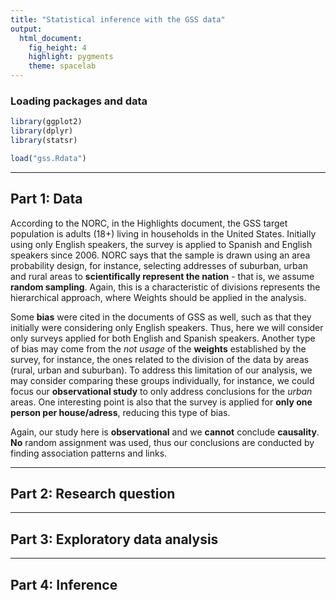 ```yaml
---
title: "Statistical inference with the GSS data"
output: 
  html_document: 
    fig_height: 4
    highlight: pygments
    theme: spacelab
---
```


### Loading packages and data

```r
library(ggplot2)
library(dplyr)
library(statsr)

```
```r
load("gss.Rdata")
```



* * *

## Part 1: Data
<!-- 2 pt for correct reasoning for generabizability – Answer should discuss whether random sampling was used. Learners might discuss any reservations, those should be well justified. -->
According to the NORC, in the Highlights document, the GSS target population is adults (18+) living in households in the United States. Initially using only English speakers, the survey is applied to Spanish and English speakers since 2006. NORC says that the sample is drawn using an area probability design, for instance, selecting addresses of suburban, urban and rural areas to **scientifically represent the nation** - that is, we assume **random sampling**. Again, this is a characteristic of divisions represents the hierarchical approach, where Weights should be applied in the analysis.

Some **bias** were cited in the documents of GSS as well, such as that they initially were considering only English speakers. Thus, here we will consider only surveys applied for both English and Spanish speakers. Another type of bias may come from the *not usage* of the **weights** established by the survey, for instance, the ones related to the division of the data by areas (rural, urban and suburban). To address this limitation of our analysis, we may consider comparing these groups individually, for instance, we could focus our **observational study** to only address conclusions for the *urban* areas. One interesting point is also that the survey is applied for **only one person per house/adress**, reducing this type of bias.

<!-- 1 pt for correct reasoning for causality – Answer should discuss whether random assignment was used. -->
Again, our study here is **observational** and we **cannot** conclude **causality**. **No** random assignment was used, thus our conclusions are conducted by finding association patterns and links.







* * *

## Part 2: Research question
<!-- Should be phrased in a non-causal way (1 pt) -->
<!-- Should be well defined / not vague (1 pt) -->
<!-- Is clear why this is of interest to the author / audience (1 pt) -->



* * *

## Part 3: Exploratory data analysis
<!-- 3 pts for plots -->
<!--     Plots should address the research questions (1 pt) -->
<!--     Plots should be constructed correctly (1 pt) -->
<!--     Plots should be formatted well – size not too large, not too small, etc. (1 pt) -->
<!-- 3 pts for summary statistics -->
<!--     Summary statistics should address the research questions (1 pt) -->
<!--     Summary statistics should be calculated correctly (1 pt) -->
<!--     Summary statistics should be formatted well – not taking up pages and pages, etc. (1 pt) -->
<!-- 4 pts for narrative -->
<!--     Each plot and/or R output should be accompanied by a narrative (1 pt) -->
<!--     Narrative should interpret the visuals / R output correctly (1 pts) -->
<!--     Narrative should address the research question (2 pts) -->




* * *

## Part 4: Inference
<!-- Hypotheses stated clearly and match research question (4 pts) -->
<!-- Conditions checked in context of data (4 pts) -->
<!-- Appropriate methods stated and described (4 pts) -->
<!-- Correct code and output (6 pts) -->
<!-- Correct interpretations and conclusions (7 pts) -->
<!-- Reasoning for why CI is/is not also included (3 pts) -->

<!-- State hypotheses -->
<!-- Check conditions -->
<!-- State the method(s) to be used and why and how -->
<!-- Perform inference -->
<!-- Interpret results -->




